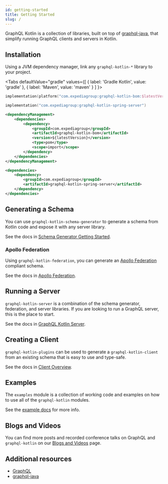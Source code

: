 ```yaml
---
id: getting-started
title: Getting Started
slug: /
---
```




GraphQL Kotlin is a collection of libraries, built on top of [graphql-java](https://www.graphql-java.com/), that simplify running GraphQL clients and servers in Kotlin.

## Installation

Using a JVM dependency manager, link any `graphql-kotlin-*` library to your project.

<Tabs
  defaultValue="gradle"
  values={[
    { label: 'Gradle Kotlin', value: 'gradle' },
    { label: 'Maven', value: 'maven' }
  ]
}>

<TabItem value="gradle">

```kotlin
implementation(platform("com.expediagroup:graphql-kotlin-bom:$latestVersion"))

implementation("com.expediagroup:graphql-kotlin-spring-server")
```

</TabItem>
<TabItem value="maven">

```xml
<dependencyManagement>
    <dependencies>
        <dependency>
            <groupId>com.expediagroup</groupId>
            <artifactId>graphql-kotlin-bom</artifactId>
            <version>${latestVersion}</version>
            <type>pom</type>
            <scope>import</scope>
        </dependency>
    </dependencies>
</dependencyManagement>

<dependencies>
    <dependency>
        <groupId>com.expediagroup</groupId>
        <artifactId>graphql-kotlin-spring-server</artifactId>
    </dependency>
</dependencies>
```

</TabItem>
</Tabs>

## Generating a Schema

You can use `graphql-kotlin-schema-generator` to generate a schema from Kotlin code and expose it with any server library.

See the docs in [Schema Generator Getting Started](./schema-generator/schema-generator-getting-started.mdx).

### Apollo Federation

Using `graphql-kotlin-federation`, you can generate an [Apollo Federation](https://www.apollographql.com/docs/apollo-server/federation/federation-spec/) compliant schema.

See the docs in [Apollo Federation](./schema-generator/federation/apollo-federation.mdx).

## Running a Server

`graphql-kotlin-server` is a combination of the schema generator, federation, and server libraries. If you are looking to run a GraphQL server, this is the place to start.

See the docs in [GraphQL Kotlin Server](./server/graphql-server.md).

## Creating a Client

`graphql-kotlin-plugins` can be used to generate a `graphql-kotlin-client` from an existing schema that is easy to use and type-safe.

See the docs in [Client Overview](./client/client-overview.mdx).

## Examples

The `examples` module is a collection of working code and examples on how to use all of the `graphql-kotlin` modules.

See the [example docs](./examples.md) for more info.

## Blogs and Videos

You can find more posts and recorded conference talks on GraphQL and `graphql-kotlin` on our [Blogs and Videos](./blogs-and-videos.md) page.

## Additional resources

-   [GraphQL](https://graphql.org/)
-   [graphql-java](https://www.graphql-java.com/)
